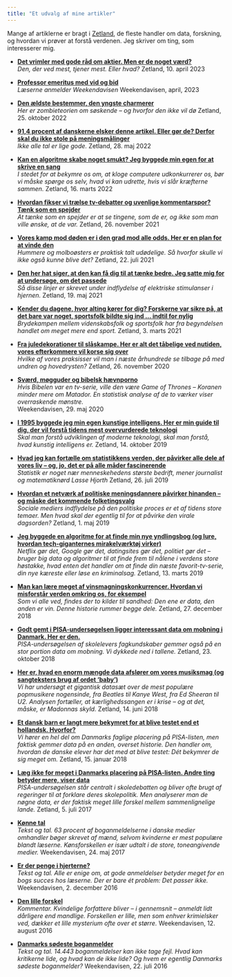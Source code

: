 ```yaml
---
title: "Et udvalg af mine artikler"
---
```


Mange af artiklerne er bragt i [Zetland](https://wwww.zetland.dk), de fleste handler om data, forskning, og hvordan vi prøver at forstå verdenen. Jeg skriver om ting, som interesserer mig.

-   [**Det vrimler med gode råd om aktier. Men er de noget værd?**](https://www.zetland.dk/historie/se6DXpjw-meAVKN05-0aa25)\
    *Den, der ved mest, tjener mest. Eller hvad?* Zetland, 10. april 2023

-   [**Professor emeritus med vid og bid**](https://abonnement.weekendavisen.dk/laesernes-avis/lasse-hjorth-madsen/)\
    *Læserne anmelder Weekendavisen* Weekendavisen, april, 2023

-   [**Den ældste bestemmer, den yngste charmerer**](https://www.zetland.dk/historie/sevgQApm-meAVKN05-50aae)\
    *Her er zombieteorien om søskende -- og hvorfor den ikke vil dø* Zetland, 25. oktober 2022

-   [**91,4 procent af danskerne elsker denne artikel. Eller gør de? Derfor skal du ikke stole på meningsmålinger**](https://www.zetland.dk/historie/sO0VAdZr-meAVKN05-66f35)\
    *Ikke alle tal er lige gode.* Zetland, 28. maj 2022

-   [**Kan en algoritme skabe noget smukt? Jeg byggede min egen for at skrive en sang**](https://www.zetland.dk/historie/s8YxgrB9-meAVKN05-fbca6)\
    *I stedet for at bekymre os om, at kloge computere udkonkurrerer os, bør vi måske spørge os selv, hvad vi kan udrette, hvis vi slår kræfterne sammen.* Zetland, 16. marts 2022

-   [**Hvordan fikser vi trælse tv-debatter og uvenlige kommentarspor? Tænk som en spejder**](https://www.zetland.dk/historie/s81E6rGw-meAVKN05-b032c)\
    *At tænke som en spejder er at se tingene, som de er, og ikke som man ville ønske, at de var.* Zetland, 26. november 2021

-   [**Vores kamp mod døden er i den grad mod alle odds. Her er en plan for at vinde den**](https://www.zetland.dk/historie/sejvZrXp-meAVKN05-e8c31)\
    *Hummere og molboøsters er praktisk talt udødelige. Så hvorfor skulle vi ikke også kunne blive det?* Zetland, 22. juli 2021

-   [**Den her hat siger, at den kan få dig til at tænke bedre. Jeg satte mig for at undersøge, om det passede**](https://www.zetland.dk/historie/sOXVPwd9-meAVKN05-c8510)\
    *Så disse linjer er skrevet under indflydelse af elektriske stimulanser i hjernen.* Zetland, 19. maj 2021

-   [**Kender du dagene, hvor alting kører for dig? Forskerne var sikre på, at det bare var noget, sportsfolk bildte sig ind ... indtil for nylig**](https://www.zetland.dk/historie/s8qDllr9-meAVKN05-d047f)\
    *Brydekampen mellem videnskabsfolk og sportsfolk har fra begyndelsen handlet om meget mere end sport.* Zetland, 3. marts 2021

-   [**Fra juledekorationer til slåskampe. Her er alt det tåbelige ved nutiden, vores efterkommere vil korse sig over**](https://www.zetland.dk/historie/segJ3ql7-meAVKN05-71c33)\
    *Hvilke af vores praksisser vil man i næste århundrede se tilbage på med undren og hovedrysten?* Zetland, 26. november 2020
    
-   [**Sværd, møgguder og bibelsk hævnporno**](pdf/Weekendavisen_2020-05-29.pdf)\
    *Hvis Bibelen var en tv-serie, ville den være Game of Thrones – Koranen minder mere om Matador. En statistisk analyse af de to værker viser overraskende mønstre.*\
    Weekendavisen, 29. maj 2020    

-   [**I 1995 byggede jeg min egen kunstige intelligens. Her er min guide til dig, der vil forstå tidens mest overvurderede teknologi**](https://www.zetland.dk/historie/seWEn09v-meAVKN05-6052d)\
    *Skal man forstå udviklingen af moderne teknologi, skal man forstå, hvad kunstig intelligens er.* Zetland, 14. oktober 2019

-   [**Hvad jeg kan fortælle om statistikkens verden, der påvirker alle dele af vores liv -- og, jo, det er på alle måder fascinerende**](https://www.zetland.dk/historie/s8l4qBqE-meAVKN05-5b48a)\
    *Statistik er noget nær menneskehedens største bedrift, mener journalist og matematiknørd Lasse Hjorth* Zetland, 26. juli 2019

-   [**Hvordan et netværk af politiske meningsdannere påvirker hinanden -- og måske det kommende folketingsvalg**](https://www.zetland.dk/historie/sop1WxdA-meAVKN05-06c81)\
    *Sociale mediers indflydelse på den politiske proces er et af tidens store temaer. Men hvad skal der egentlig til for at påvirke den virale dagsorden?* Zetland, 1. maj 2019

-   [**Jeg byggede en algoritme for at finde min nye yndlingsbog (og lure, hvordan tech-giganternes mirakelværktøj virker)**](https://www.zetland.dk/historie/s8DP49v6-meAVKN05-a8c6c)\
    *Netflix gør det, Google gør det, datingsites gør det, politiet gør det -- bruger big data og algoritmer til at finde frem til nålene i verdens store høstakke, hvad enten det handler om at finde din næste favorit-tv-serie, din nye kæreste eller løse en kriminalsag.* Zetland, 13. marts 2019

-   [**Man kan lære meget af vinsmagningskonkurrencer. Hvordan vi misforstår verden omkring os, for eksempel**](https://www.zetland.dk/historie/sejvx1j6-meAVKN05-af1f8)\
    *Som vi alle ved, findes der to kilder til sandhed: Den ene er data, den anden er vin. Denne historie rummer begge dele.* Zetland, 27. december 2018

-   [**Godt gemt i PISA-undersøgelsen ligger interessant data om mobning i Danmark. Her er den.**](https://www.zetland.dk/historie/seWEgZJy-meAVKN05-1da6b)\
    *PISA-undersøgelsen af skolelevers fagkundskaber gemmer også på en stor portion data om mobning. Vi dykkede ned i tallene.* Zetland, 23. oktober 2018

-   [**Her er, hvad en enorm mængde data afslører om vores musiksmag (og sangteksters brug af ordet 'baby')**](https://www.zetland.dk/historie/soBPkDxW-meAVKN05-d4c36)\
    *Vi har undersøgt et gigantisk datasæt over de mest populære popmusikere nogensinde, fra Beatles til Kanye West, fra Ed Sheeran til U2. Analysen fortæller, at kærlighedssangen er i krise -- og at det, måske, er Madonnas skyld.* Zetland, 14. juni 2018

-   [**Et dansk barn er langt mere bekymret for at blive testet end et hollandsk. Hvorfor?**](https://www.zetland.dk/historie/soV73qJJ-meAVKN05-105ee)\
    *Vi hører en hel del om Danmarks faglige placering på PISA-listen, men faktisk gemmer data på en anden, overset historie. Den handler om, hvordan de danske elever har det med at blive testet: Dét bekymrer de sig meget om.* Zetland, 15. januar 2018

-   [**Læg ikke for meget i Danmarks placering på PISA-listen. Andre ting betyder mere, viser data**](https://www.zetland.dk/historie/sOXVQ5rb-meAVKN05-6ef93)\
    *PISA-undersøgelsen står centralt i skoledebatten og bliver ofte brugt af regeringer til at forklare deres skolepolitik. Men analyserer man de nøgne data, er der faktisk meget lille forskel mellem sammenlignelige lande.* Zetland, 5. juli 2017

-   [**Kønne tal**](pdf/Weekendavisen_2017_05_24.pdf)\
*Tekst og tal. 63 procent af boganmeldelserne i danske medier omhandler bøger skrevet af mænd, selvom kvinderne er mest populære blandt læserne. Kønsforskellen er især udtalt i de store, toneangivende medier.* Weekendavisen, 24. maj 2017

-   [**Er der penge i hjerterne?**](pdf/Weekendavisen_2016-12-02.pdf)\
*Tekst og tal. Alle er enige om, at gode anmeldelser betyder meget for en bogs succes hos læserne. Der er bare ét problem: Det passer ikke.* Weekendavisen, 2. december 2016

-   [**Den lille forskel**](pdf/Weekendavisen_2016_08_12.pdf)\
*Kommentar. Kvindelige forfattere bliver – i gennemsnit – anmeldt lidt dårligere end mandlige. Forskellen er lille, men som enhver krimielsker ved, dækker et lille mysterium ofte over et større.* Weekendavisen, 12. august 2016

-   [**Danmarks sødeste boganmelder**](pdf/Weekendavisen_2016_07_22.pdf)\
*Tekst og tal. 14.443 boganmeldelser kan ikke tage fejl. Hvad kan kritikerne lide, og hvad kan de ikke lide? Og hvem er egentlig Danmarks sødeste boganmelder?* Weekendavisen, 22. juli 2016
